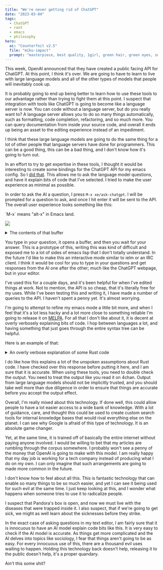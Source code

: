 ```yaml
---
title: "We're never getting rid of ChatGPT"
date: "2023-03-04"
tags:
  - ChatGPT
  - rant
  - emacs
  - philosophy
hero:
  ai: "Counterfeit v2.5"
  file: "miku-impact"
  prompt: "masterpiece, best quality, 1girl, green hair, green eyes, sweater, hoodie, looking at viewer, adorable, cute, outdoors, watercolor, anime, afternoon, mountains, breath of the wild, black hoodie, ahoge, long hair, happy, genshin impact, hatsune miku, twintails, pigtails"
---
```


This week, OpenAI announced that they have created a public facing API for ChatGPT. At this point, I think it's over. We are going to have to learn to live with large language models and all of the other types of models that people will inevitably cook up.

It is probably going to end up being better to learn how to use these tools to our advantage rather than trying to fight them at this point. I suspect that integration with tools like ChatGPT is going to become like a language server is now. You can code without a language server, but do you really want to? A language server allows you to do so many things automatically, such as formatting, code completion, refactoring, and so much more. You can query documentation from inside your source code, and overall it ends up being an asset to the editing experience instead of an impediment.

I think that these large language models are going to do the same thing for a lot of other people that language servers have done for programmers. This can be a good thing, this can be a bad thing, and I don't know how it's going to turn out.

In an effort to try to get expertise in these tools, I thought it would be interesting to create some bindings for the ChatGPT API for my emacs config. So I [did that](https://tulpa.dev/cadey/nixos-configs/src/branch/main/common/home-manager/emacs/packages/xe-chatgpt.el). This allows me to ask the language model questions, and have it explain bits of code that I've selected. I tried to make the user experience as minimal as possible.

In order to ask the AI a question, I press `M-x xe/ask-chatgpt`. I will be prompted for a question to ask, and once I hit enter it will be sent to the API. The overall user experience looks something like this:

<XeblogConv name="Mara" mood="hacker" standalone>
  `M-x` means "alt-x" in Emacs land.
</XeblogConv>

![](https://cdn.xeiaso.net/file/christine-static/blog/M-x-ask-chatgpt.gif)

<details>
<summary>The contents of that buffer</summary>

How do I update packages in CentOS?

To update packages in CentOS, follow these steps:

- Open a terminal window.
- Type the following command and press Enter:
  ```
  sudo yum update
  ```

This command will fetch the latest updates for all installed
packages on your system.

- If prompted, enter your sudo password and press Enter.
- The system will now check for updates, and if any updates are
  available, it will ask you to confirm installation. Type "y" and
  press Enter to proceed.
- Wait for the updates to get installed. Depending on the number of
  updates available, it may take a while.
- Once the updates are installed, restart your system to apply the
  changes.

That's it! Your CentOS system is now up-to-date with the latest
package updates.

</details>

You type in your question, it opens a buffer, and then you wait for your answer. This is a prototype of this, writing this was kind of difficult and exposed me to a lot of sides of emacs lisp that I don't totally understand. In the future I'd like to make this an interactive mode similar to ielm or an IRC client. I think it would be cool for you to type in your questions and get responses from the AI one after the other; much like the ChatGPT webpage, but in your editor.

I've used this for a couple days, and it's been helpful for when I've edited things at work. Not to mention, the API is so cheap, that it's literally free for my uses. While I've been testing this and writing it, I have made a number of queries to the API. I haven't spent a penny yet. It's almost worrying.

I'm going to attempt to refine my emacs mode a little bit more, and when I feel that it's a lot less hacky and a lot more close to something reliable I'm going to release it on [MELPA](https://melpa.org). For all that I don't like about it, it is decent at overly verbosely explaining bits of code. I hop between languages a lot, and having something that just goes through the entire syntax tree can be helpful.

Here is an example of that:

<details>
<summary>An overly verbose explanation of some Rust code</summary>

Explain this code. User is in rust mode.

```rust
fn main() {
    let target = env::args().skip(1).next().unwrap();
    let srv = Server::new()
        .hostname("tsnet-rs-echoclient")
        .ephemeral()
        .authkey(env::var("TS_AUTHKEY").unwrap())
        .build()
        .unwrap();

    let mut conn = srv.dial("tcp", &target).unwrap();
    write!(conn, "This is a test of the Tailscale connection service.\n").unwrap();
}
```

This is a Rust program that connects to a Tailscale network endpoint
(`target`) and sends a test message to it. Here is what the code does
step by step:

1. `env::args()` returns an iterator over the program's command-line arguments. `skip(1)` skips the first argument (the name of the program itself), and `next()` takes the next argument, which is assumed to be the target endpoint. `unwrap()` returns the value inside the `Option` that `next()` returns. If there is no such argument, `unwrap()` will panic.
2. `Server::new()` creates a Tailscale connection `Server` object with default options.
3. `hostname("tsnet-rs-echoclient")` sets the hostname of the server to "tsnet-rs-echoclient". This is a specific hostname that the Tailscale administrator may have configured to allow access to certain resources on the network.
4. `ephemeral()` sets the server to be ephemeral, meaning that it will automatically shut down when the program exits.
5. `authkey(env::var("TS_AUTHKEY").unwrap())` sets the Tailscale authentication key to the value of the `TS_AUTHKEY` environment variable, which is assumed to be set. `env::var()` returns a `Result`, which `unwrap()` will panic on if `TS_AUTHKEY` is not set.
6. `build()` builds the `Server` object with the specified options. If the options are invalid, `build()` will return an error.
7. `srv.dial("tcp", &target)` connects to the target endpoint using the TCP protocol. `&target` is a reference to the target IP address or hostname that was specified on the command line. If the connection fails, `unwrap()` will panic.
8. `write!(conn, "This is a test of the Tailscale connection service.\n").unwrap()` writes the test message to the connection. If the write fails, `unwrap()` will panic.
9. The program exits.

</details>

I do like how this explains a lot of the unspoken assumptions about Rust code. I have checked over this response before putting it here, and I am sure that it is accurate. When using these tools, you need to double check the output. You need to treat the output like you read it on 4chan. Output from large language models should not be implicitly trusted, and you should take well more than due diligence in order to ensure that things are accurate before you accept the output effect.

Overall, I'm really mixed about this technology. If done well, this could allow people to have a lot easier access to a wide bank of knowledge. With a lot of guidance, care, and thought this could be used to create custom search tools for internal knowledge bases that would rival everything else on the planet. I can see why Google is afraid of this type of technology. It is an absolute game changer.

Yet, at the same time, it is trained off of basically the entire internet without paying anyone involved. I would be willing to bet that my articles are rumbling through the corpus somewhere. I probably won't see a penny of the money that OpenAI is going to make with this model. I am really happy that my day job is working for a tech company instead of producing what I do on my own. I can only imagine that such arrangements are going to made more common in the future.

I don't know how to feel about all this. This is fantastic technology that can enable so many things to be so much easier, and yet I can see it being used for such evil at the same time. I just keep looking at this, and I wonder what happens when someone tries to use it to radicalize people.

I suspect that Pandora's box is open, and now we must live with the diseases that were trapped inside it. I also suspect, that if we're going to get sick, we might as well learn about the sicknesses before they strike.

In the exact case of asking questions in my text editor, I am fairly sure that it is innocuous to have an AI model explain code bits like this. It is very easy to check if the AI model is accurate. As things get more complicated and the AI delves into topics like sociology, I fear that things aren't going to be as easy. For every innocuous use of this, there are a thousand evil uses waiting to happen. Holding this technology back doesn't help, releasing it to the public doesn't help, it's a proper quandary.

Ain't this some shit?

